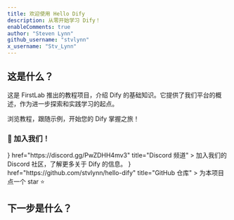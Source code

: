```yaml
---
title: 欢迎使用 Hello Dify
description: 从零开始学习 Dify！
enableComments: true
author: "Steven Lynn"
github_username: "stvlynn"
x_username: "Stv_Lynn"
---
```


## 这是什么？

这是 FirstLab 推出的教程项目，介绍 Dify 的基础知识。它提供了我们平台的概述，作为进一步探索和实践学习的起点。

浏览教程，跟随示例，开始您的 Dify 掌握之旅！

### 👋 加入我们！

<Cards>
  <Card 
    icon={<i className="ri-discord-fill ri-lg" />} 
    href="https://discord.gg/PwZDHH4mv3" 
    title="Discord 频道"
  >
    加入我们的 Discord 社区，了解更多关于 Dify 的信息。
  </Card>
  <Card 
    icon={<i className="ri-github-fill ri-lg" />} 
    href="https://github.com/stvlynn/hello-dify" 
    title="GitHub 仓库"
  >
    为本项目点一个 star ⭐
  </Card>
</Cards>

## 下一步是什么？

<Cards>
  <Card title="快速开始" href="./docs/quickstart" />
</Cards> 